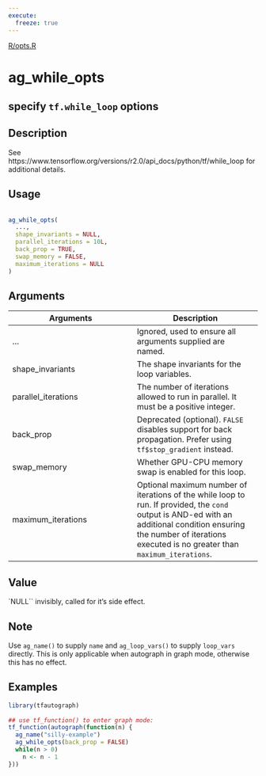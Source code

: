 ```yaml
---
execute:
  freeze: true
---
```


[R/opts.R](https://github.com/t-kalinowski/tfautograph//blob/main/R/opts.R#L60) 

# ag_while_opts

## specify `tf.while_loop` options

## Description
 See https://www.tensorflow.org/versions/r2.0/api_docs/python/tf/while_loop for additional details. 


## Usage
```r
 
ag_while_opts( 
  ..., 
  shape_invariants = NULL, 
  parallel_iterations = 10L, 
  back_prop = TRUE, 
  swap_memory = FALSE, 
  maximum_iterations = NULL 
) 
```

## Arguments
|Arguments|Description|
|---|---|
| ... | Ignored, used to ensure all arguments supplied are named. |
| shape_invariants | The shape invariants for the loop variables. |
| parallel_iterations | The number of iterations allowed to run in parallel. It must be a positive integer. |
| back_prop | Deprecated (optional). `FALSE` disables support for back propagation. Prefer using `tf$stop_gradient` instead. |
| swap_memory | Whether GPU-CPU memory swap is enabled for this loop. |
| maximum_iterations | Optional maximum number of iterations of the while loop to run. If provided, the `cond` output is AND-ed with an additional condition ensuring the number of iterations executed is no greater than `maximum_iterations`. |



## Value
 `NULL`` invisibly, called for it's side effect. 

## Note
 Use `ag_name()` to supply `name` and `ag_loop_vars()` to supply `loop_vars` directly.  This is only applicable when autograph in graph mode, otherwise this has no effect. 

## Examples
```r
library(tfautograph)
 
## use tf_function() to enter graph mode: 
tf_function(autograph(function(n) { 
  ag_name("silly-example") 
  ag_while_opts(back_prop = FALSE) 
  while(n > 0) 
    n <- n - 1 
})) 
 
```


